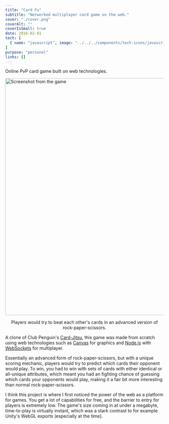 ```yaml
---
title: "Card Fu"
subtitle: "Networked multiplayer card game on the web."
cover: "./cover.png"
coverAlt: ""
coverIsSmall: true
date: 2016-02-01
tech: [
  { name: "javascript", image: "../../../components/tech-icons/javascript.svg" }
]
purpose: "personal"
links: []
---
```



<p className="de-emphasize">Online PvP card game built on web technologies.</p>

<div style="display: flex; flex-direction: column; align-items: center; margin: 1em 0">
  <Image src={cover} alt="Screenshot from the game" width="750rem" style="margin-bottom: 1em" />
  <span className="de-emphasize" style="text-align: center">
		Players would try to beat each other's cards in an advanced version of rock-paper-scissors.
	</span>
</div>

A clone of Club Penguin's [Card-Jitsu](https://www.cplegacy.com/cardjitsu), this game was made from scratch using web technologies such as [Canvas](https://developer.mozilla.org/en-US/docs/Web/API/Canvas_API) for graphics and [Node.js](https://nodejs.org/) with [WebSockets](https://developer.mozilla.org/en-US/docs/Web/API/WebSocket) for multiplayer.

Essentially an advanced form of rock-paper-scissors, but with a unique scoring mechanic, players would try to predict which cards their opponent would play. To win, you had to win with sets of cards with either identical or all-unique attributes, which meant you had an fighting chance of guessing which cards your opponents would play, making it a fair bit more interesting than normal rock-paper-scissors.

I think this project is where I first noticed the power of the web as a platform for games. You get a lot of capabilities for free, and the barrier to entry for players is extremely low. The game's size coming in at under a megabyte, time-to-play is virtually instant, which was a stark contrast to for example Unity's WebGL exports (especially at the time).